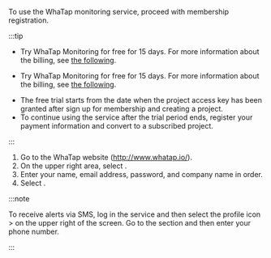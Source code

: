 To use the WhaTap monitoring service, proceed with membership registration.

:::tip

<InDoc product='quick-guide'>

- Try WhaTap Monitoring for free for 15 days. For more information about the billing, see [the following](management/billing). 

</InDoc>
<Xclude product='quick-guide'>

- Try WhaTap Monitoring for free for 15 days. For more information about the billing, see [the following](../management/billing). 

</Xclude>

- The free trial starts from the date when the project access key has been granted after sign up for membership and creating a project.
- To continue using the service after the trial period ends, register your payment information and convert to a subscribed project.

:::

1. Go to the WhaTap website (http://www.whatap.io/).
2. On the upper right area, select <Link to='https://www.whatap.io/en/signup/' target='_blank'><Cmdname sid="freetrial" /></Link>.
3. Enter your name, email address, password, and company name in order.
4. Select <Cmdname sid="landingSignup" className="uitext" />.

:::note

To receive alerts via SMS, log in the service and then select the profile icon > <Cmdname sid="MNU07360" className="uitext" /> on the upper right of the screen. Go to the <Cmdname sid="account_user_phone" className="uitext" /> section and then enter your phone number.

:::
